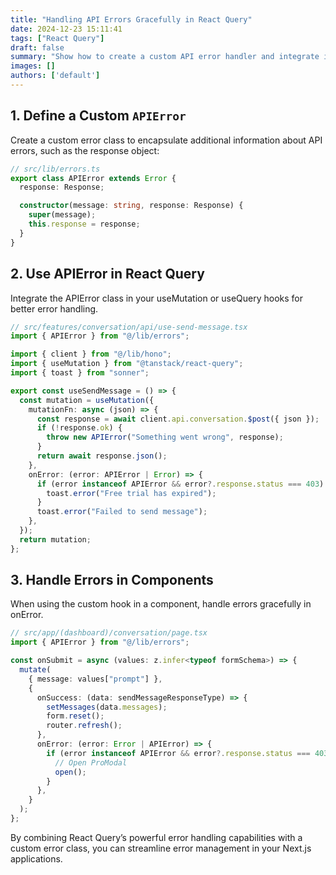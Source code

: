 ```yaml
---
title: "Handling API Errors Gracefully in React Query"
date: 2024-12-23 15:11:41
tags: ["React Query"]
draft: false
summary: "Show how to create a custom API error handler and integrate it with React Query for improved error handling in your Next.js applications."
images: []
authors: ['default']
---
```


## 1. Define a Custom `APIError`

Create a custom error class to encapsulate additional information about API errors, such as the response object:

```ts
// src/lib/errors.ts
export class APIError extends Error {
  response: Response;

  constructor(message: string, response: Response) {
    super(message);
    this.response = response;
  }
}
```

## 2. Use APIError in React Query

Integrate the APIError class in your useMutation or useQuery hooks for better error handling.

```ts
// src/features/conversation/api/use-send-message.tsx
import { APIError } from "@/lib/errors";

import { client } from "@/lib/hono";
import { useMutation } from "@tanstack/react-query";
import { toast } from "sonner";

export const useSendMessage = () => {
  const mutation = useMutation({
    mutationFn: async (json) => {
      const response = await client.api.conversation.$post({ json });
      if (!response.ok) {
        throw new APIError("Something went wrong", response);
      }
      return await response.json();
    },
    onError: (error: APIError | Error) => {
      if (error instanceof APIError && error?.response.status === 403) {
        toast.error("Free trial has expired");
      }
      toast.error("Failed to send message");
    },
  });
  return mutation;
};
```

## 3. Handle Errors in Components

When using the custom hook in a component, handle errors gracefully in onError.

```ts
// src/app/(dashboard)/conversation/page.tsx
import { APIError } from "@/lib/errors";

const onSubmit = async (values: z.infer<typeof formSchema>) => {
  mutate(
    { message: values["prompt"] },
    {
      onSuccess: (data: sendMessageResponseType) => {
        setMessages(data.messages);
        form.reset();
        router.refresh();
      },
      onError: (error: Error | APIError) => {
        if (error instanceof APIError && error?.response.status === 403) {
          // Open ProModal
          open();
        }
      },
    }
  );
};
```

By combining React Query’s powerful error handling capabilities with a custom error class, you can streamline error management in your Next.js applications.
